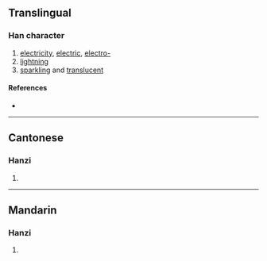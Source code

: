 {{character info}}
==Translingual==

===Han character===
{{Han char|rn=72|rad=日|as=08|sn=12|four=69089|canj=AFF|ids=⿰日炎}}

# [[electricity]], [[electric]], [[electro-]]
# [[lightning]]
# [[sparkling]] and [[translucent]]

====References====
* {{Han ref|kx=0496.340|dkj=13986|hdz=21522.010|uh=6671|ud=26225|bh=D9A5|bd=55717}}

----

==Cantonese==

===Hanzi===
{{yue-hanzi|jyut=[[sim2]]|y=sim2}}

# {{rfdef|yue|sort=日08}}

----

==Mandarin==

===Hanzi===
{{cmn-hanzi|pin=[[shǎn]] ([[shan3]])|wg=shan<sup>3</sup>}}

# {{rfdef|cmn|sort=日08}}